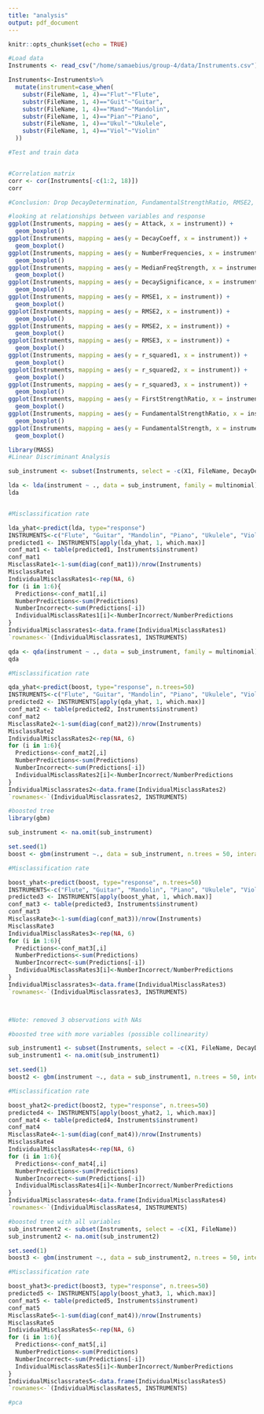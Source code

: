 ```yaml
---
title: "analysis"
output: pdf_document
---
```


```r
knitr::opts_chunk$set(echo = TRUE)
```

```r
#Load data
Instruments <- read_csv("/home/samaebius/group-4/data/Instruments.csv")

Instruments<-Instruments%>%
  mutate(instrument=case_when(
    substr(FileName, 1, 4)=="Flut"~"Flute",
    substr(FileName, 1, 4)=="Guit"~"Guitar",
    substr(FileName, 1, 4)=="Mand"~"Mandolin",
    substr(FileName, 1, 4)=="Pian"~"Piano",
    substr(FileName, 1, 4)=="Ukul"~"Ukulele",
    substr(FileName, 1, 4)=="Viol"~"Violin"
  ))

#Test and train data


#Correlation matrix
corr <- cor(Instruments[-c(1:2, 18)])
corr

#Conclusion: Drop DecayDetermination, FundamentalStrengthRatio, RMSE2, RMSE3
```

```r
#looking at relationships between variables and response
ggplot(Instruments, mapping = aes(y = Attack, x = instrument)) +
  geom_boxplot()
ggplot(Instruments, mapping = aes(y = DecayCoeff, x = instrument)) +
  geom_boxplot()
ggplot(Instruments, mapping = aes(y = NumberFrequencies, x = instrument)) +
  geom_boxplot()
ggplot(Instruments, mapping = aes(y = MedianFreqStrength, x = instrument)) +
  geom_boxplot()
ggplot(Instruments, mapping = aes(y = DecaySignificance, x = instrument)) +
  geom_boxplot()
ggplot(Instruments, mapping = aes(y = RMSE1, x = instrument)) +
  geom_boxplot()
ggplot(Instruments, mapping = aes(y = RMSE2, x = instrument)) +
  geom_boxplot()
ggplot(Instruments, mapping = aes(y = RMSE2, x = instrument)) +
  geom_boxplot()
ggplot(Instruments, mapping = aes(y = RMSE3, x = instrument)) +
  geom_boxplot()
ggplot(Instruments, mapping = aes(y = r_squared1, x = instrument)) +
  geom_boxplot()
ggplot(Instruments, mapping = aes(y = r_squared2, x = instrument)) +
  geom_boxplot()
ggplot(Instruments, mapping = aes(y = r_squared3, x = instrument)) +
  geom_boxplot()
ggplot(Instruments, mapping = aes(y = FirstStrengthRatio, x = instrument)) +
  geom_boxplot()
ggplot(Instruments, mapping = aes(y = FundamentalStrengthRatio, x = instrument)) +
  geom_boxplot()
ggplot(Instruments, mapping = aes(y = FundamentalStrength, x = instrument)) +
  geom_boxplot()
```


```r
library(MASS)
#Linear Discriminant Analysis

sub_instrument <- subset(Instruments, select = -c(X1, FileName, DecayDetermination, DecaySignificance, FundamentalStrengthRatio, RMSE2, RMSE3, RMSE1, r_squared1, r_squared2, r_squared3))

lda <- lda(instrument ~ ., data = sub_instrument, family = multinomial)
lda


#Misclassification rate

lda_yhat<-predict(lda, type="response")
INSTRUMENTS<-c("Flute", "Guitar", "Mandolin", "Piano", "Ukulele", "Violin")
predicted1 <- INSTRUMENTS[apply(lda_yhat, 1, which.max)]
conf_mat1 <- table(predicted1, Instruments$instrument)
conf_mat1
MisclassRate1<-1-sum(diag(conf_mat1))/nrow(Instruments)
MisclassRate1
IndividualMisclassRates1<-rep(NA, 6)
for (i in 1:6){
  Predictions<-conf_mat1[,i]
  NumberPredictions<-sum(Predictions)
  NumberIncorrect<-sum(Predictions[-i])
  IndividualMisclassRates1[i]<-NumberIncorrect/NumberPredictions
}
IndividualMisclassrates1<-data.frame(IndividualMisclassRates1)
`rownames<-`(IndividualMisclassrates1, INSTRUMENTS)


```

```r
qda <- qda(instrument ~ ., data = sub_instrument, family = multinomial)
qda

#Misclassification rate

qda_yhat<-predict(boost, type="response", n.trees=50)
INSTRUMENTS<-c("Flute", "Guitar", "Mandolin", "Piano", "Ukulele", "Violin")
predicted2 <- INSTRUMENTS[apply(qda_yhat, 1, which.max)]
conf_mat2 <- table(predicted2, Instruments$instrument)
conf_mat2
MisclassRate2<-1-sum(diag(conf_mat2))/nrow(Instruments)
MisclassRate2
IndividualMisclassRates2<-rep(NA, 6)
for (i in 1:6){
  Predictions<-conf_mat2[,i]
  NumberPredictions<-sum(Predictions)
  NumberIncorrect<-sum(Predictions[-i])
  IndividualMisclassRates2[i]<-NumberIncorrect/NumberPredictions
}
IndividualMisclassrates2<-data.frame(IndividualMisclassRates2)
`rownames<-`(IndividualMisclassrates2, INSTRUMENTS)
```

```r
#boosted tree
library(gbm)

sub_instrument <- na.omit(sub_instrument)

set.seed(1)
boost <- gbm(instrument ~., data = sub_instrument, n.trees = 50, interaction.depth = 1, shrinkage = 0.1, distribution = "multinomial")

#Misclassification rate

boost_yhat<-predict(boost, type="response", n.trees=50)
INSTRUMENTS<-c("Flute", "Guitar", "Mandolin", "Piano", "Ukulele", "Violin")
predicted3 <- INSTRUMENTS[apply(boost_yhat, 1, which.max)]
conf_mat3 <- table(predicted3, Instruments$instrument)
conf_mat3
MisclassRate3<-1-sum(diag(conf_mat3))/nrow(Instruments)
MisclassRate3
IndividualMisclassRates3<-rep(NA, 6)
for (i in 1:6){
  Predictions<-conf_mat3[,i]
  NumberPredictions<-sum(Predictions)
  NumberIncorrect<-sum(Predictions[-i])
  IndividualMisclassRates3[i]<-NumberIncorrect/NumberPredictions
}
IndividualMisclassrates3<-data.frame(IndividualMisclassRates3)
`rownames<-`(IndividualMisclassrates3, INSTRUMENTS)



#Note: removed 3 observations with NAs
```

```r
#boosted tree with more variables (possible collinearity)

sub_instrument1 <- subset(Instruments, select = -c(X1, FileName, DecayDetermination, FundamentalStrengthRatio, RMSE2, RMSE3, r_squared2, r_squared3))
sub_instrument1 <- na.omit(sub_instrument1)

set.seed(1)
boost2 <- gbm(instrument ~., data = sub_instrument1, n.trees = 50, interaction.depth = 1, shrinkage = 0.1, distribution = "multinomial")

#Misclassification rate

boost_yhat2<-predict(boost2, type="response", n.trees=50)
predicted4 <- INSTRUMENTS[apply(boost_yhat2, 1, which.max)]
conf_mat4 <- table(predicted4, Instruments$instrument)
conf_mat4
MisclassRate4<-1-sum(diag(conf_mat4))/nrow(Instruments)
MisclassRate4
IndividualMisclassRates4<-rep(NA, 6)
for (i in 1:6){
  Predictions<-conf_mat4[,i]
  NumberPredictions<-sum(Predictions)
  NumberIncorrect<-sum(Predictions[-i])
  IndividualMisclassRates4[i]<-NumberIncorrect/NumberPredictions
}
IndividualMisclassrates4<-data.frame(IndividualMisclassRates4)
`rownames<-`(IndividualMisclassRates4, INSTRUMENTS)
```
```r
#boosted tree with all variables
sub_instrument2 <- subset(Instruments, select = -c(X1, FileName))
sub_instrument2 <- na.omit(sub_instrument2)

set.seed(1)
boost3 <- gbm(instrument ~., data = sub_instrument2, n.trees = 50, interaction.depth = 1, shrinkage = 0.1, distribution = "multinomial")

#Misclassification rate

boost_yhat3<-predict(boost3, type="response", n.trees=50)
predicted5 <- INSTRUMENTS[apply(boost_yhat3, 1, which.max)]
conf_mat5 <- table(predicted5, Instruments$instrument)
conf_mat5
MisclassRate5<-1-sum(diag(conf_mat4))/nrow(Instruments)
MisclassRate5
IndividualMisclassRates5<-rep(NA, 6)
for (i in 1:6){
  Predictions<-conf_mat5[,i]
  NumberPredictions<-sum(Predictions)
  NumberIncorrect<-sum(Predictions[-i])
  IndividualMisclassRates5[i]<-NumberIncorrect/NumberPredictions
}
IndividualMisclassrates5<-data.frame(IndividualMisclassRates5)
`rownames<-`(IndividualMisclassRates5, INSTRUMENTS)
```


```r
#pca

```

